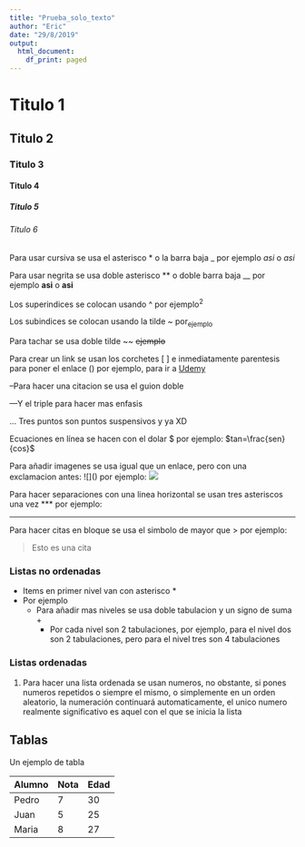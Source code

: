 ```yaml
---
title: "Prueba_solo_texto"
author: "Eric"
date: "29/8/2019"
output:
  html_document:
    df_print: paged
---
```


# Titulo 1

## Titulo 2

### Titulo 3

#### Titulo 4

##### Titulo 5

###### Titulo 6

Para usar cursiva se usa el asterisco \* o la barra baja \_ por ejemplo *asi* o _asi_

Para usar negrita se usa doble asterisco \*\* o doble barra baja \_\_ por ejemplo **asi** o __asi__

Los superindices se colocan usando \^ por ejemplo^2^

Los subindices se colocan usando la tilde \~ por~ejemplo~

Para tachar se usa doble tilde \~\~ ~~ejemplo~~

Para crear un link se usan los corchetes \[ \] e inmediatamente parentesis para poner el enlace \(\) por ejemplo, para ir a [Udemy](https://www.udemy.com)

--Para hacer una citacion se usa el guion doble

---Y el triple para hacer mas enfasis

... Tres puntos son puntos suspensivos y ya XD

Ecuaciones en línea se hacen con el dolar \$ por ejemplo: $tan=\frac{sen}{cos}$

Para añadir imagenes se usa igual que un enlace, pero con una exclamacion antes: \!\[\]\(\) por ejemplo: ![](D:\Usuario\Documents\imagen_soma.jpg)

Para hacer separaciones con una linea horizontal se usan tres asteriscos una vez \*\*\* por ejemplo:

***

Para hacer citas en bloque se usa el simbolo de mayor que \> por ejemplo:

> Esto es una cita

### Listas no ordenadas

* Items en primer nivel van con asterisco \*
* Por ejemplo
    + Para añadir mas niveles se usa doble tabulacion y un signo de suma \+
        + Por cada nivel son 2 tabulaciones, por ejemplo, para el nivel dos son 2 tabulaciones, pero para el nivel tres son 4 tabulaciones

### Listas ordenadas

1. Para hacer una lista ordenada se usan numeros, no obstante, si pones numeros repetidos o siempre el mismo, o simplemente en un orden aleatorio, la numeración continuará automaticamente, el unico numero realmente significativo es aquel con el que se inicia la lista

## Tablas

Un ejemplo de tabla

Alumno      |    Nota    |  Edad
------------|------------|-------
Pedro       |     7      |   30
Juan        |     5      | 25
Maria       |     8      |     27